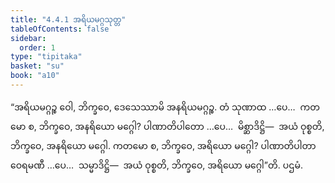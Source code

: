 ```yaml
---
title: "4.4.1 အရိယမဂ္ဂသုတ္တ"
tableOfContents: false
sidebar:
  order: 1
type: "tipitaka"
basket: "su"
book: "a10"
---
```



<DynamicBreadcrumb />

<Division number="189" book="a10">

<Paragraph number="1355" book="a10">
“အရိယမဂ္ဂဉ္စ ဝေါ, ဘိက္ခဝေ, ဒေသေဿာမိ အနရိယမဂ္ဂဉ္စ. တံ သုဏာထ …ပေ…  ကတမော စ, ဘိက္ခဝေ, အနရိယော မဂ္ဂေါ? ပါဏာတိပါတော …ပေ…  မိစ္ဆာဒိဋ္ဌိ—  အယံ ဝုစ္စတိ, ဘိက္ခဝေ, အနရိယော မဂ္ဂေါ.
</Paragraph>

<Paragraph number="1356" book="a10">
ကတမော စ, ဘိက္ခဝေ, အရိယော မဂ္ဂေါ? ပါဏာတိပါတာ ဝေရမဏီ …ပေ…  သမ္မာဒိဋ္ဌိ—  အယံ ဝုစ္စတိ, ဘိက္ခဝေ, အရိယော မဂ္ဂေါ”တိ.

</Paragraph>
</Division>

<Paragraph number="1357" type="center" book="a10">
ပဌမံ.
</Paragraph>